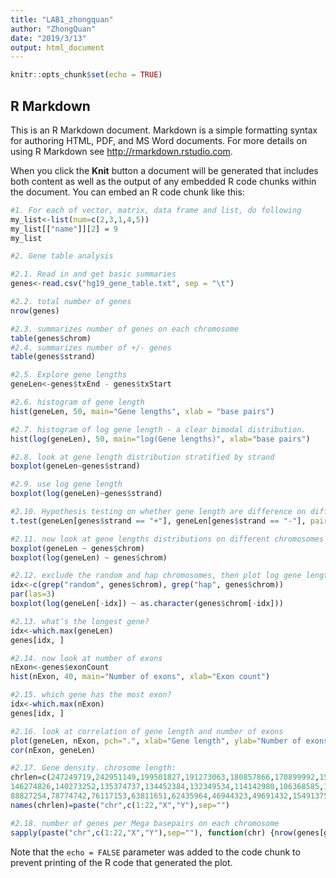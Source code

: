 ```yaml
---
title: "LAB1_zhongquan"
author: "ZhongQuan"
date: "2019/3/13"
output: html_document
---
```


```r
knitr::opts_chunk$set(echo = TRUE)
```

## R Markdown

This is an R Markdown document. Markdown is a simple formatting syntax for authoring HTML, PDF, and MS Word documents. For more details on using R Markdown see <http://rmarkdown.rstudio.com>.

When you click the **Knit** button a document will be generated that includes both content as well as the output of any embedded R code chunks within the document. You can embed an R code chunk like this:


```r
#1. For each of vector, matrix, data frame and list, do following
my_list<-list(num=c(2,3,1,4,5))
my_list[["name"]][2] = 9
my_list

#2. Gene table analysis

#2.1. Read in and get basic summaries
genes<-read.csv("hg19_gene_table.txt", sep = "\t")

#2.2. total number of genes
nrow(genes)

#2.3. summarizes number of genes on each chromosome
table(genes$chrom)
#2.4. summarizes number of +/- genes
table(genes$strand)

#2.5. Explore gene lengths
geneLen<-genes$txEnd - genes$txStart

#2.6. histogram of gene length
hist(geneLen, 50, main="Gene lengths", xlab = "base pairs")

#2.7. histogram of log gene length - a clear bimodal distribution.
hist(log(geneLen), 50, main="log(Gene lengths)", xlab="base pairs")

#2.8. look at gene length distribution stratified by strand
boxplot(geneLen~genes$strand)

#2.9. use log gene length
boxplot(log(geneLen)~genes$strand)

#2.10. Hypothesis testing on whether gene length are difference on different strand. write yourself.
t.test(geneLen[genes$strand == "+"], geneLen[genes$strand == "-"], paired=FALSE)

#2.11. now look at gene lengths distributions on different chromosomes
boxplot(geneLen ~ genes$chrom)
boxplot(log(geneLen) ~ genes$chrom)

#2.12. exclude the random and hap chromosomes, then plot log gene length on chromosomes
idx<-c(grep("random", genes$chrom), grep("hap", genes$chrom))
par(las=3)
boxplot(log(geneLen[-idx]) ~ as.character(genes$chrom[-idx]))

#2.13. what’s the longest gene?
idx<-which.max(geneLen)
genes[idx, ]

#2.14. now look at number of exons
nExon<-genes$exonCount
hist(nExon, 40, main="Number of exons", xlab="Exon count")

#2.15. which gene has the most exon?
idx<-which.max(nExon)
genes[idx, ]

#2.16. look at correlation of gene length and number of exons
plot(geneLen, nExon, pch=".", xlab="Gene length", ylab="Number of exons")
cor(nExon, geneLen)

#2.17. Gene density. chrosome length:
chrlen=c(247249719,242951149,199501827,191273063,180857866,170899992,158821424,
146274826,140273252,135374737,134452384,132349534,114142980,106368585,100338915,
88827254,78774742,76117153,63811651,62435964,46944323,49691432,154913754,57772954)
names(chrlen)=paste("chr",c(1:22,"X","Y"),sep="")

#2.18. number of genes per Mega basepairs on each chromosome
sapply(paste("chr",c(1:22,"X","Y"),sep=""), function(chr) {nrow(genes[genes$chrom == chr, ]) / (chrlen[chr]/1000000)})

```



Note that the `echo = FALSE` parameter was added to the code chunk to prevent printing of the R code that generated the plot.
